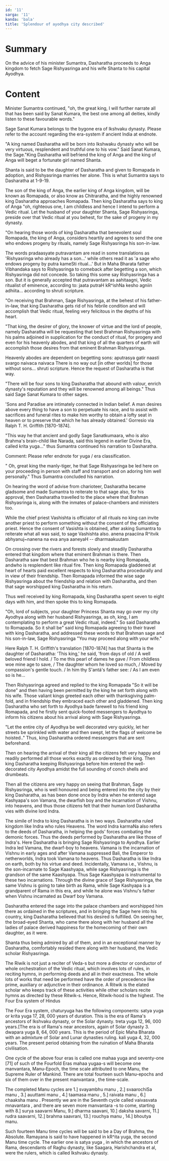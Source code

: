 ```yaml
---
id: '11'
sarga: '11'
kanda: 'bala'
title: 'Splendour of ayodhya city described'
---
```


# Summary

On the advice of his minister Sumantra, Dasharatha proceeds to Anga kingdom to fetch Sage Rishyasringa and his wife
Shanta to his capital Ayodhya.

# Content

Minister Sumantra continued, "oh, the great king, I will further narrate all that has been said by Sanat Kumara, the
best one among all deities, kindly listen to these favourable words."

<Commentary>
  Sage Sanat Kumara belongs to the bygone era of Ikshvaku dynasty. Please refer to the account regarding the era-system
  if ancient India at endnote.
</Commentary>

"A king named Dasharatha will be born into Ikshwaku dynasty who will be very virtuous, resplendent and truthful one to
his vow." Said Sanat Kumara, the Sage."King Dasharatha will befriend the king of Anga and the king of Anga will beget a
fortunate girl named Shanta.

<Commentary>
  Shanta is said to be the daughter of Dasharatha and given to Romapada in adoption, and Rishyasringa marries her alone.
  This is what Sumantra says to Dasharatha at 1-9-19.
</Commentary>

The son of the king of Anga, the earlier king of Anga kingdom, will be known as Romapada, or also know as Chitraratha,
and the highly renowned king Dasharatha approaches Romapada. Then king Dasharatha says to king of Anga "oh, righteous
one, I am childless and hence I intend to perform a Vedic ritual. Let the husband of your daughter Shanta, Sage
Rishyasringa, preside over that Vedic ritual at you behest, for the sake of progeny in my dynasty.

"On hearing those words of king Dasharatha that benevolent soul Romapada, the king of Anga, considers heartily and
agrees to send the one who endows progeny by rituals, namely Sage Rishyasringa his son-in-law.

<Commentary>
  The words pradaasyate putravantam are read in some translations as 'Rishyasringa who already has a son...' while
  others read it as 'a sage who endows progeny by putra kameSti ritual...' But in Maha Bharata father Vibhandaka says to
  Rishyasringa to comeback after begetting a son, which Rishyasringa did not concede. So taking this some say
  Rishyasringa has a son. But it is generally accepted that putravantam as aahitaagni, Vedic ritualist of eminence,
  according to: jaata putraH kR^ishNa kesho agniin adhiita... according to shruti scripture.
</Commentary>

"On receiving that Brahman, Sage Rishyasringa, at the behest of his father-in-law, that king Dasharatha gets rid of his
febrile condition and will accomplish that Vedic ritual, feeling very felicitous in the depths of his heart.

"That king, the desirer of glory, the knower of virtue and the lord of people, namely Dasharatha will be requesting that
best Brahman Rishyasringa with his palms adjoined in supplication for the conduct of ritual, for progeny and even for
his heavenly abodes, and that king of all the quarters of earth will accomplish those desires from that eminent Brahman
Rishyasringa.

<Commentary>
  Heavenly abodes are dependent on begetting sons: aputrasya gatir naasti svargo naivaca naivaca There is no way out [in
  other worlds] for those without sons... shruti scripture. Hence the request of Dasharatha is that way.
</Commentary>

"There will be four sons to king Dasharatha that abound with valour, enrich dynasty's reputation and they will be
renowned among all beings." Thus said Sage Sanat Kumara to other sages.

<Commentary>
  'Sons and Paradise are intimately connected in Indian belief. A man desires above every thing to have a son to
  perpetuate his race, and to assist with sacrifices and funeral rites to make him worthy to obtain a lofty seat in
  heaven or to preserve that which he has already obtained.' Gorresio via Ralph T. H. Griffith [1870-1874].
</Commentary>

"This way he that ancient and godly Sage Sanatkumaara, who is also Brahma's brain-child like Narada, said this legend in
earlier Divine Era, called krita yuga..." thus Sumantra continued his narration to Dasharatha.

<Commentary>Comment: Please refer endnote for yuga / era classification.</Commentary>

" Oh, great king the manly-tiger, he that Sage Rishyasringa be led here on your proceeding in person with staff and
transport and on adoring him well personally." Thus Sumantra concluded his narration.

On hearing the word of advise from charioteer, Dasharatha became gladsome and made Sumantra to reiterate to that sage
also, for his approval, then Dasharatha travelled to the place where that Brahman Rishyasringa is, along with the
inmates of palace-chambers and ministers too.

<Commentary>
  While the chief priest Vashishta is officiator of all rituals no king can invite another priest to perform something
  without the consent of the officiating priest. Hence the consent of Vasishta is obtained, after asking Sumantra to
  reiterate what all was said, to sage Vashishta also. anena praaciina R^itvik abhyanuj~nanena na eva anya aaneyaH --
  dharmaakuutam
</Commentary>

On crossing over the rivers and forests slowly and steadily Dasharatha entered that kingdom where that eminent Brahman
is there. Then Dasharatha saw that best Brahman who he is nearby king Romapada, andwho is resplendent like ritual fire.
Then king Romapada gladdened at heart of hearts paid excellent respects to king Dasharatha procedurally and in view of
their friendship. Then Romapada informed the wise sage Rishyasringa about the friendship and relation with Dasharatha,
and then that sage worshipped king Dasharatha in his return.

Thus well received by king Romapada, king Dasharatha spent seven to eight days with him, and then spoke this to king
Romapada.

"Oh, lord of subjects, your daughter Princess Shanta may go over my city Ayodhya along with her husband Rishyasringa, as
oh, king, I am contemplating to perform a great Vedic ritual, indeed." So said Dasharatha to Romapada. So it shall be"
said king Romapada agreeing to their travel with king Dasharatha, and addressed these words to that Brahman sage and his
son-in-law, Sage Rishyasringa "You may proceed along with your wife."

<Commentary>
  Here Ralph T. H. Griffith's translation [1870-1874] has that Shanta is the daughter of Dasharatha: 'This king,' he
  said, 'from days of old / A well beloved friend I hold. / To me this pearl of dames he gave / From childless woe mine
  age to save, / The daughter whom he loved so much, / Moved by compassion's gentle touch. / In him thy S'antá's father
  see: / As I am even so is he...
</Commentary>

Then Rishyasringa agreed and replied to the king Romapada "So it will be done" and then having been permitted by the
king he set forth along with his wife. Those valiant kings greeted each other with thanksgiving palm-fold, and in
friendship they embraced each other and gladdened. Then king Dasharatha who set forth to Ayodhya bade farewell to his
friend king Romapada, and he firstly sent quick-footed messengers to Ayodhya to inform his citizens about his arrival
along with Sage Rishyasringa.

"Let the entire city of Ayodhya be well decorated very quickly, let her streets be sprinkled with water and then swept,
let the flags of welcome be hoisted.." Thus, king Dasharatha ordered messengers that are sent beforehand.

Then on hearing the arrival of their king all the citizens felt very happy and readily performed all those works exactly
as ordered by their king. Then king Dasharatha keeping Rishyasringa before him entered the well-decorated city Ayodhya
amidst the full sounding of conch shells and drumbeats.

Then all the citizens are very happy on seeing that Brahman, Sage Rishyasringa, who is well honoured and being entered
into the city by their king Dasharatha, as has been done once by Indra when he entered sage Kashyapa's son Vamana, the
dwarfish boy and the incarnation of Vishnu, into heavens, and thus those citizens felt that their human lord Dasharatha
vies with divine lord Indra.

<Commentary>
  The simile of Indra to king Dasharatha is in two ways. Dasharatha ruled kingdom like Indra who rules Heavens. The word
  Indra karmaNa also refers to the deeds of Dasharatha, in helping the gods' forces combating the demonic forces. Thus
  the deeds performed by Dasharatha are like those of Indra's. Here Dasharatha is bringing Sage Rishyasringa to Ayodhya.
  Earlier Indra led Vamana, the dwarf-boy to heavens. Vamana is the incarnation of Vishnu in early ages and after Vamana
  suppressed Bali, the Emperor to netherworlds, Indra took Vamana to heavens. Thus Dasharatha is like Indra on earth,
  both by his virtue and deed. Incidentally, Vamana i.e., Vishnu, is the son-incarnate to Sage Kaashyapa, while sage
  Rishyasringa is the grandson of the same Kaashyapa. Thus Sage Kaashyapa is instrumental to these two incarnations.
  Through the divine grace of Sage Rishyasringa, the same Vishnu is going to take birth as Rama, while Sage Kashyapa is
  a grandparent of Rama in this era, and while he alone was Vishnu's father when Vishnu incarnated as Dwarf boy Vamana.
</Commentary>

Dasharatha entered the sage into the palace chambers and worshipped him there as ordained in the scriptures, and in
bringing the Sage here into his country, king Dasharatha believed that his desired is fulfilled. On seeing her, the
broad-eyed Shanta, who came there along with her husband all the ladies of palace derived happiness for the homecoming
of their own daughter, as it were.

Shanta thus being admired by all of them, and in an exceptional manner by Dasharatha, comfortably resided there along
with her husband, the Vedic scholar Rishyasringa.

<Commentary>
  The Riwik is not just a reciter of Veda-s but more a director or conductor of whole orchestration of the Vedic ritual,
  which involves lots of rules, in reciting hymns, in performing deeds and all in their exactness. The whole lots of
  works that need be performed have the order of precedence like prime, auxiliary or adjunctive in their ordinance. A
  Ritwik is the elated scholar who keeps track of these activities while other scholars recite hymns as directed by
  these Ritwik-s. Hence, Ritwik-hood is the highest.
</Commentary>

<Commentary>
The Four Era system of Hindus

The Four Era system, chaturyuga has the following components: satya yuga or krita yuga 17, 28, 000 years of duration.
This is the era of Rama's ancestors of Ikshvaku dynasty, or the Solar dynasty. treta yuga 12, 96, 000 years.[The era is
of Rama's near ancestors, again of Solar dynasty 3. dwapara yuga 8, 64, 000 years. This is the period of Epic Maha
Bharata with an admixture of Solar and Lunar dynasties ruling. kali yuga 4, 32, 000 years. The present period obtaining
from the ruination of Maha Bharata civilisation.

One cycle of the above four eras is called one mahaa yuga and seventy-one [71] of such of the Fourfold Eras mahaa
yugaa-s will become one manvantara, Manu-Epoch, the time scale attributed to one Manu, the Supreme Ruler of Mankind.
There are total fourteen such Manu-epochs and six of them over in the present manvantara , the time-scale.

The completed Manu cycles are 1.] svayambhu manu , 2.] svaarochiSa manu , 3.] auuttami manu , 4.] taamasa manu , 5.]
raivata manu , 6.] chaaksha manu . Presently we are in the Seventh cycle called vaivasvata mnavantara , and there are
seven more manvantara -s to come, starting with 8.] surya saavarni Manu, 9.] dharma saavani, 10.] daksha savarni, 11.]
rudra saavarni, 12.] brahma saavrani, 13.] rouchya manu , 14.] bhoutya manu.

Such fourteen Manu time cycles will be said to be a Day of Brahma, the Absolute. Ramayana is said to have happened in
kR^ita yuga, the second Manu time cycle. The earlier one is satya yuga , in which the ancestors of Rama, descendants of
Raghu dynasty, like Saagara, Harishchandra et al, were the rulers, which is called Ikshvaku dynasty.

</Commentary>
